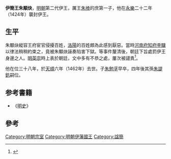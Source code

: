 '''伊簡王朱顒炔'''{{BD|1413年||1462年|catIdx=Z朱}}，[[明朝|明朝]]第二代伊王，厲王[[朱㰘|朱㰘]]的庶第一子，他在[[永樂|永樂]]二十二年（1424年）襲封伊王。

==生平==

朱顒炔縱容王府宦官侵擾百姓，[[洛陽|洛陽]]的百姓頗為此感到厭惡。當時[[河南府|河南府]][[知府|知府]][[李驥_(洪武進士)|李驥]]以律法稍稍約束之，竟被朱顒炔誣奏陷害下獄。等事件釐清後，朝廷下旨處罰伊王身邊之人。[[明英宗|明英宗]]時上表於朝廷，文中多有不恭之處，屢次被譴責<ref>{{Cite book|title=循吏 彪炳史册的古代地方官|last=李洪波译注|first=|publisher=北京：党建读物出版社|year=2016.04|isbn=978-7-5099-0741-2|location=|pages=277-278}}</ref>。

他在位三十八年，於[[天顺_(明朝)|天順]]六年（1462年）去世。子[[伊安王|朱勉塣]]早卒，四年後其孫[[朱諟釩|朱諟釩]]嗣位。

==参考書籍==
*《[[明史|明史]]》

==參考==
{{reflist}}
{{s-start}}
{{s-before|父厲王[[朱㰘|朱㰘]]}}
{{s-ttl|title=[[明朝藩王列表_(伊王系)|明伊國國王]]|years=1424年－1462年}}
{{s-after|孫悼王[[朱諟釩|朱諟釩]]}}
{{end}}

{{DEFAULTSORT:zhu yongjue}}
[[Category:明朝宗室|Category:明朝宗室]]
[[Category:明朝伊藩國王|Category:明朝伊藩國王]]
[[Category:諡簡|Category:諡簡]]
{{明朝人物小作品}}
